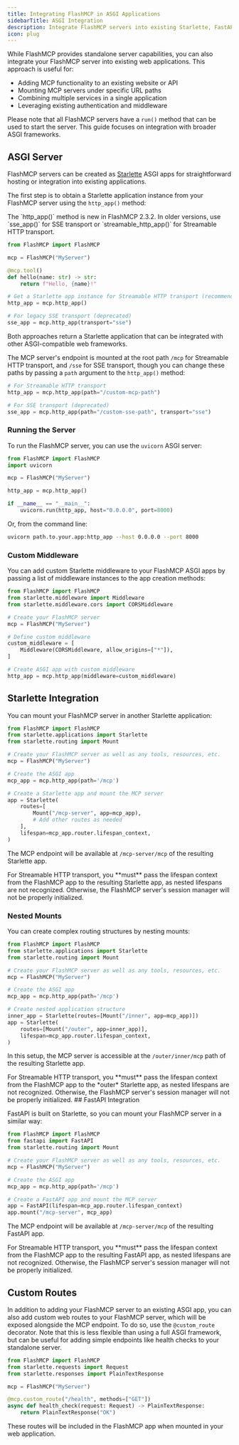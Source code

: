 ```yaml
---
title: Integrating FlashMCP in ASGI Applications
sidebarTitle: ASGI Integration
description: Integrate FlashMCP servers into existing Starlette, FastAPI, or other ASGI applications
icon: plug
---
```




While FlashMCP provides standalone server capabilities, you can also integrate your FlashMCP server into existing web applications. This approach is useful for:

- Adding MCP functionality to an existing website or API
- Mounting MCP servers under specific URL paths
- Combining multiple services in a single application
- Leveraging existing authentication and middleware

Please note that all FlashMCP servers have a `run()` method that can be used to start the server. This guide focuses on integration with broader ASGI frameworks.

## ASGI Server

FlashMCP servers can be created as [Starlette](https://www.starlette.io/) ASGI apps for straightforward hosting or integration into existing applications.

The first step is to obtain a Starlette application instance from your FlashMCP server using the `http_app()` method:

<Tip>
The `http_app()` method is new in FlashMCP 2.3.2. In older versions, use `sse_app()` for SSE transport or `streamable_http_app()` for Streamable HTTP transport.
</Tip>

```python
from FlashMCP import FlashMCP

mcp = FlashMCP("MyServer")

@mcp.tool()
def hello(name: str) -> str:
    return f"Hello, {name}!"

# Get a Starlette app instance for Streamable HTTP transport (recommended)
http_app = mcp.http_app()

# For legacy SSE transport (deprecated)
sse_app = mcp.http_app(transport="sse")
```

Both approaches return a Starlette application that can be integrated with other ASGI-compatible web frameworks.

The MCP server's endpoint is mounted at the root path `/mcp` for Streamable HTTP transport, and `/sse` for SSE transport, though you can change these paths by passing a `path` argument to the `http_app()` method:

```python
# For Streamable HTTP transport
http_app = mcp.http_app(path="/custom-mcp-path")

# For SSE transport (deprecated)
sse_app = mcp.http_app(path="/custom-sse-path", transport="sse")
```

### Running the Server

To run the FlashMCP server, you can use the `uvicorn` ASGI server:

```python
from FlashMCP import FlashMCP
import uvicorn

mcp = FlashMCP("MyServer")

http_app = mcp.http_app()

if __name__ == "__main__":
    uvicorn.run(http_app, host="0.0.0.0", port=8000)
```

Or, from the command line:

```bash
uvicorn path.to.your.app:http_app --host 0.0.0.0 --port 8000
```

### Custom Middleware

<VersionBadge version="2.3.2" />

You can add custom Starlette middleware to your FlashMCP ASGI apps by passing a list of middleware instances to the app creation methods:

```python
from FlashMCP import FlashMCP
from starlette.middleware import Middleware
from starlette.middleware.cors import CORSMiddleware

# Create your FlashMCP server
mcp = FlashMCP("MyServer")

# Define custom middleware
custom_middleware = [
    Middleware(CORSMiddleware, allow_origins=["*"]),
]

# Create ASGI app with custom middleware
http_app = mcp.http_app(middleware=custom_middleware)
```


## Starlette Integration

<VersionBadge version="2.3.1" />

You can mount your FlashMCP server in another Starlette application:

```python
from FlashMCP import FlashMCP
from starlette.applications import Starlette
from starlette.routing import Mount

# Create your FlashMCP server as well as any tools, resources, etc.
mcp = FlashMCP("MyServer")

# Create the ASGI app
mcp_app = mcp.http_app(path='/mcp')

# Create a Starlette app and mount the MCP server
app = Starlette(
    routes=[
        Mount("/mcp-server", app=mcp_app),
        # Add other routes as needed
    ],
    lifespan=mcp_app.router.lifespan_context,
)
```

The MCP endpoint will be available at `/mcp-server/mcp` of the resulting Starlette app.

<Warning>
For Streamable HTTP transport, you **must** pass the lifespan context from the FlashMCP app to the resulting Starlette app, as nested lifespans are not recognized. Otherwise, the FlashMCP server's session manager will not be properly initialized.
</Warning>

### Nested Mounts


You can create complex routing structures by nesting mounts:

```python
from FlashMCP import FlashMCP
from starlette.applications import Starlette
from starlette.routing import Mount

# Create your FlashMCP server as well as any tools, resources, etc.
mcp = FlashMCP("MyServer")

# Create the ASGI app
mcp_app = mcp.http_app(path='/mcp')

# Create nested application structure
inner_app = Starlette(routes=[Mount("/inner", app=mcp_app)])
app = Starlette(
    routes=[Mount("/outer", app=inner_app)],
    lifespan=mcp_app.router.lifespan_context,
)
```

In this setup, the MCP server is accessible at the `/outer/inner/mcp` path of the resulting Starlette app.

<Warning>
For Streamable HTTP transport, you **must** pass the lifespan context from the FlashMCP app to the *outer* Starlette app, as nested lifespans are not recognized. Otherwise, the FlashMCP server's session manager will not be properly initialized.
</Warning>
## FastAPI Integration

<VersionBadge version="2.3.1" />

FastAPI is built on Starlette, so you can mount your FlashMCP server in a similar way:

```python
from FlashMCP import FlashMCP
from fastapi import FastAPI
from starlette.routing import Mount

# Create your FlashMCP server as well as any tools, resources, etc.
mcp = FlashMCP("MyServer")

# Create the ASGI app
mcp_app = mcp.http_app(path='/mcp')

# Create a FastAPI app and mount the MCP server
app = FastAPI(lifespan=mcp_app.router.lifespan_context)
app.mount("/mcp-server", mcp_app)
```

The MCP endpoint will be available at `/mcp-server/mcp` of the resulting FastAPI app.

<Warning>
For Streamable HTTP transport, you **must** pass the lifespan context from the FlashMCP app to the resulting FastAPI app, as nested lifespans are not recognized. Otherwise, the FlashMCP server's session manager will not be properly initialized.
</Warning>


## Custom Routes

In addition to adding your FlashMCP server to an existing ASGI app, you can also add custom web routes to your FlashMCP server, which will be exposed alongside the MCP endpoint. To do so, use the `@custom_route` decorator. Note that this is less flexible than using a full ASGI framework, but can be useful for adding simple endpoints like health checks to your standalone server.

```python
from FlashMCP import FlashMCP
from starlette.requests import Request
from starlette.responses import PlainTextResponse

mcp = FlashMCP("MyServer")

@mcp.custom_route("/health", methods=["GET"])
async def health_check(request: Request) -> PlainTextResponse:
    return PlainTextResponse("OK")
```

These routes will be included in the FlashMCP app when mounted in your web application.